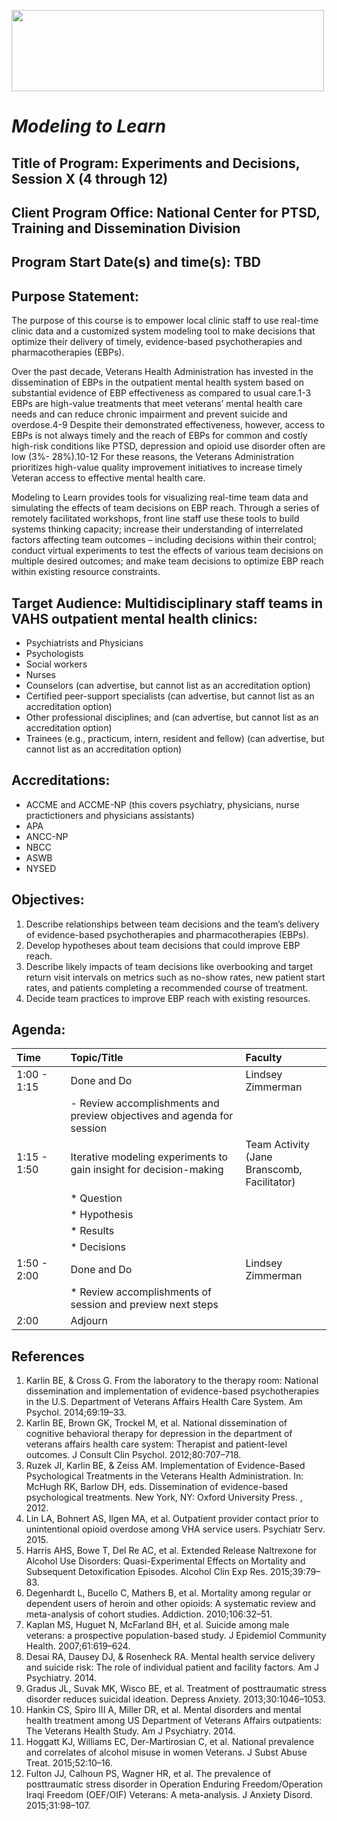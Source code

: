 <!-- MTL Logo, HTML img tag -->
<img src = "https://raw.githubusercontent.com/lzim/teampsd/teampsd_style/mtl_logo/mtl_testdontguess_sm.png"
     height = "130" width = "500">  
     
     
# *Modeling to Learn*

## Title of Program: Experiments and Decisions, Session X (4 through 12)

## Client Program Office: National Center for PTSD, Training and Dissemination Division

## Program Start Date(s) and time(s): TBD

## Purpose Statement: ## 

The purpose of this course is to empower local clinic staff to use real-time clinic data and a customized system modeling tool to make decisions that optimize their delivery of timely, evidence-based psychotherapies and pharmacotherapies (EBPs).

Over the past decade, Veterans Health Administration has invested in the dissemination of EBPs in the outpatient mental health system based on substantial evidence of EBP effectiveness as compared to usual care.1-3 EBPs are high-value treatments that meet veterans’ mental health care needs and can reduce chronic impairment and prevent suicide and overdose.4-9 Despite their demonstrated effectiveness, however, access to EBPs is not always timely and the reach of EBPs for common and costly high-risk conditions like PTSD, depression and opioid use disorder often are low (3%- 28%).10-12 For these reasons, the Veterans Administration prioritizes high-value quality improvement initiatives to increase timely Veteran access to effective mental health care.

Modeling to Learn provides tools for visualizing real-time team data and simulating the effects of team decisions on EBP reach. Through a series of remotely facilitated workshops, front line staff use these tools to build systems thinking capacity; increase their understanding of interrelated factors affecting team outcomes – including decisions within their control; conduct virtual experiments to test the effects of various team decisions on multiple desired outcomes; and make team decisions to optimize EBP reach within existing resource constraints.

## Target Audience: Multidisciplinary staff teams in VAHS outpatient mental health clinics:
- Psychiatrists and Physicians
- Psychologists
- Social workers
- Nurses
- Counselors (can advertise, but cannot list as an accreditation option)
- Certified peer-support specialists (can advertise, but cannot list as an accreditation option)
- Other professional disciplines; and (can advertise, but cannot list as an accreditation option)
- Trainees (e.g., practicum, intern, resident and fellow) (can advertise, but cannot list as an accreditation option)

## Accreditations: 
- ACCME and ACCME-NP (this covers psychiatry, physicians, nurse practictioners and physicians assistants)
- APA
- ANCC-NP
- NBCC
- ASWB
- NYSED

## **Objectives:** 
1. Describe relationships between team decisions and the team’s delivery of evidence-based psychotherapies and pharmacotherapies (EBPs).
2. Develop hypotheses about team decisions that could improve EBP reach.
3. Describe likely impacts of team decisions like overbooking and target return visit intervals on metrics such as no-show rates, new patient start rates, and patients completing a recommended course of treatment.
4. Decide team practices to improve EBP reach with existing resources.

## **Agenda:**

|Time	 	|	Topic/Title					|Faculty		|
|:--------------|:----------------------------------------------	|:----------------------|
|1:00 - 1:15	|Done and Do						|Lindsey Zimmerman	|
|		|- Review accomplishments and preview objectives and agenda for session|	|
|1:15 - 1:50	|Iterative modeling experiments to gain	insight for decision-making|Team Activity (Jane Branscomb, Facilitator)|
|		|* Question						|			|
|		|* Hypothesis						|			|
|		|* Results						|			|
|		|* Decisions						|			|
|1:50 - 2:00	|Done and Do						|Lindsey Zimmerman	|
|		|* Review accomplishments of session and preview next steps|			|
|2:00		|Adjourn						|			|


## References
1.	Karlin BE, & Cross G. From the laboratory to the therapy room: National dissemination and implementation of evidence-based psychotherapies in the U.S. Department of Veterans Affairs Health Care System. Am Psychol. 2014;69:19–33.
2.	Karlin BE, Brown GK, Trockel M, et al. National dissemination of cognitive behavioral therapy for depression in the department of veterans affairs health care system: Therapist and patient-level outcomes. J Consult Clin Psychol. 2012;80:707–718.
3.	Ruzek JI, Karlin BE, & Zeiss AM. Implementation of Evidence-Based Psychological Treatments in the Veterans Health Administration. In: McHugh RK, Barlow DH, eds. Dissemination of evidence-based psychological treatments. New York, NY: Oxford University Press. , 2012.
4.	Lin LA, Bohnert AS, Ilgen MA, et al. Outpatient provider contact prior to unintentional opioid overdose among VHA service users. Psychiatr Serv. 2015.
5.	Harris AHS, Bowe T, Del Re AC, et al. Extended Release Naltrexone for Alcohol Use Disorders: Quasi-Experimental Effects on Mortality and Subsequent Detoxification Episodes. Alcohol Clin Exp Res. 2015;39:79–83.
6.	Degenhardt L, Bucello C, Mathers B, et al. Mortality among regular or dependent users of heroin and other opioids: A systematic review and meta-analysis of cohort studies. Addiction. 2010;106:32–51.
7.	Kaplan MS, Huguet N, McFarland BH, et al. Suicide among male veterans: a prospective population-based study. J Epidemiol Community Health. 2007;61:619–624.
8.	Desai RA, Dausey DJ, & Rosenheck RA. Mental health service delivery and suicide risk: The role of individual patient and facility factors. Am J Psychiatry. 2014.
9.	Gradus JL, Suvak MK, Wisco BE, et al. Treatment of posttraumatic stress disorder reduces suicidal ideation. Depress Anxiety. 2013;30:1046–1053.
10.	Hankin CS, Spiro III A, Miller DR, et al. Mental disorders and mental health treatment among US Department of Veterans Affairs outpatients: The Veterans Health Study. Am J Psychiatry. 2014.
11.	Hoggatt KJ, Williams EC, Der-Martirosian C, et al. National prevalence and correlates of alcohol misuse in women Veterans. J Subst Abuse Treat. 2015;52:10–16.
12.	Fulton JJ, Calhoun PS, Wagner HR, et al. The prevalence of posttraumatic stress disorder in Operation Enduring Freedom/Operation Iraqi Freedom (OEF/OIF) Veterans: A meta-analysis. J Anxiety Disord. 2015;31:98–107.
